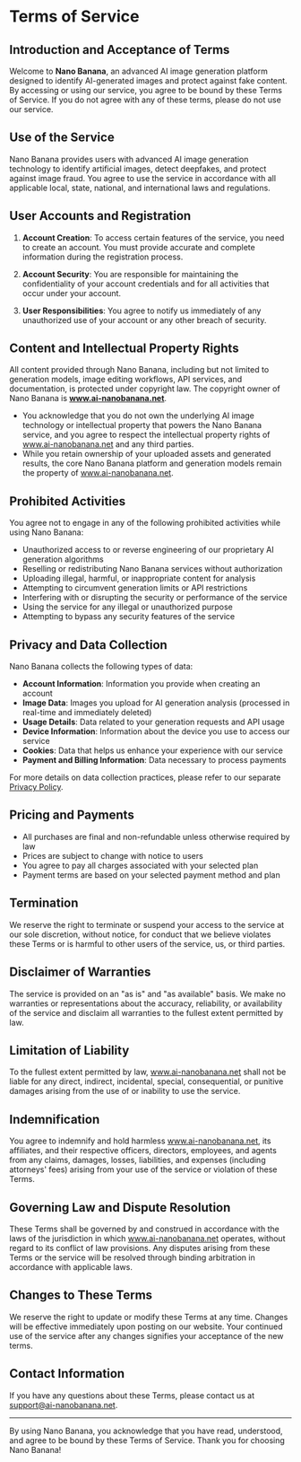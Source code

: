 # Terms of Service

## Introduction and Acceptance of Terms

Welcome to **Nano Banana**, an advanced AI image generation platform designed to identify AI-generated images and protect against fake content. By accessing or using our service, you agree to be bound by these Terms of Service. If you do not agree with any of these terms, please do not use our service.

## Use of the Service

Nano Banana provides users with advanced AI image generation technology to identify artificial images, detect deepfakes, and protect against image fraud. You agree to use the service in accordance with all applicable local, state, national, and international laws and regulations.

## User Accounts and Registration

1. **Account Creation**: To access certain features of the service, you need to create an account. You must provide accurate and complete information during the registration process.

2. **Account Security**: You are responsible for maintaining the confidentiality of your account credentials and for all activities that occur under your account.

3. **User Responsibilities**: You agree to notify us immediately of any unauthorized use of your account or any other breach of security.

## Content and Intellectual Property Rights

All content provided through Nano Banana, including but not limited to generation models, image editing workflows, API services, and documentation, is protected under copyright law. The copyright owner of Nano Banana is **www.ai-nanobanana.net**.

- You acknowledge that you do not own the underlying AI image technology or intellectual property that powers the Nano Banana service, and you agree to respect the intellectual property rights of www.ai-nanobanana.net and any third parties.
- While you retain ownership of your uploaded assets and generated results, the core Nano Banana platform and generation models remain the property of www.ai-nanobanana.net.

## Prohibited Activities

You agree not to engage in any of the following prohibited activities while using Nano Banana:

- Unauthorized access to or reverse engineering of our proprietary AI generation algorithms
- Reselling or redistributing Nano Banana services without authorization
- Uploading illegal, harmful, or inappropriate content for analysis
- Attempting to circumvent generation limits or API restrictions
- Interfering with or disrupting the security or performance of the service
- Using the service for any illegal or unauthorized purpose
- Attempting to bypass any security features of the service

## Privacy and Data Collection

Nano Banana collects the following types of data:

- **Account Information**: Information you provide when creating an account
- **Image Data**: Images you upload for AI generation analysis (processed in real-time and immediately deleted)
- **Usage Details**: Data related to your generation requests and API usage
- **Device Information**: Information about the device you use to access our service
- **Cookies**: Data that helps us enhance your experience with our service
- **Payment and Billing Information**: Data necessary to process payments

For more details on data collection practices, please refer to our separate [Privacy Policy](/privacy-policy).

## Pricing and Payments

- All purchases are final and non-refundable unless otherwise required by law
- Prices are subject to change with notice to users
- You agree to pay all charges associated with your selected plan
- Payment terms are based on your selected payment method and plan

## Termination

We reserve the right to terminate or suspend your access to the service at our sole discretion, without notice, for conduct that we believe violates these Terms or is harmful to other users of the service, us, or third parties.

## Disclaimer of Warranties

The service is provided on an "as is" and "as available" basis. We make no warranties or representations about the accuracy, reliability, or availability of the service and disclaim all warranties to the fullest extent permitted by law.

## Limitation of Liability

To the fullest extent permitted by law, www.ai-nanobanana.net shall not be liable for any direct, indirect, incidental, special, consequential, or punitive damages arising from the use of or inability to use the service.

## Indemnification

You agree to indemnify and hold harmless www.ai-nanobanana.net, its affiliates, and their respective officers, directors, employees, and agents from any claims, damages, losses, liabilities, and expenses (including attorneys' fees) arising from your use of the service or violation of these Terms.

## Governing Law and Dispute Resolution

These Terms shall be governed by and construed in accordance with the laws of the jurisdiction in which www.ai-nanobanana.net operates, without regard to its conflict of law provisions. Any disputes arising from these Terms or the service will be resolved through binding arbitration in accordance with applicable laws.

## Changes to These Terms

We reserve the right to update or modify these Terms at any time. Changes will be effective immediately upon posting on our website. Your continued use of the service after any changes signifies your acceptance of the new terms.

## Contact Information

If you have any questions about these Terms, please contact us at [support@ai-nanobanana.net](mailto:support@ai-nanobanana.net).

---

By using Nano Banana, you acknowledge that you have read, understood, and agree to be bound by these Terms of Service. Thank you for choosing Nano Banana!
